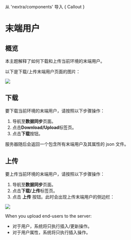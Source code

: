 
从 'nextra/components' 导入 { Callout }

# 末端用户

## 概览

本主题解释了如何下载和上传当前环境的末端用户。

以下是下载/上传末端用户页面的图片：

![](../data-import-and-export/assets/end-users/001.webp)

## 下载

要下载当前环境的末端用户，请按照以下步骤操作：

1. 导航至**数据同步**页面。
2. 点击**Download/Upload**标签页。
3. 点击**下载**按钮。

服务器随后会返回一个包含所有末端用户及其属性的 json 文件。

## 上传

要上传当前环境的末端用户，请按照以下步骤操作：

1. 导航至**数据同步**页面。
2. 点击**下载/上传**标签页。
3.  点击 **上传** 按钮。此时会出现上传末端用户的侧边栏：

![](../data-import-and-export/assets/end-users/002.webp)

<Callout type="info">
When you upload end-users to the server:


- 对于用户，系统将只执行插入/更新操作。
- 对于用户属性，系统将只执行插入操作。
